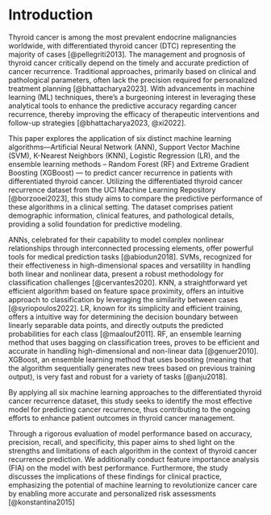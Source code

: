
# Introduction

Thyroid cancer is among the most prevalent endocrine malignancies worldwide, with differentiated thyroid cancer (DTC) representing the majority of cases [@pellegriti2013]. The management and prognosis of thyroid cancer critically depend on the timely and accurate prediction of cancer recurrence. Traditional approaches, primarily based on clinical and pathological parameters, often lack the precision required for personalized treatment planning [@bhattacharya2023]. With advancements in machine learning (ML) techniques, there's a burgeoning interest in leveraging these analytical tools to enhance the predictive accuracy regarding cancer recurrence, thereby improving the efficacy of therapeutic interventions and follow-up strategies [@bhattacharya2023, @xi2022].

This paper explores the application of six distinct machine learning algorithms—Artificial Neural Network (ANN), Support Vector Machine (SVM), K-Nearest Neighbors (KNN), Logistic Regression (LR), and the ensemble learning methods -- Random Forest (RF) and Extreme Gradient Boosting (XGBoost) — to predict cancer recurrence in patients with differentiated thyroid cancer. Utilizing the differentiated thyroid cancer recurrence dataset from the UCI Machine Learning Repository [@borzooei2023], this study aims to compare the predictive performance of these algorithms in a clinical setting. The dataset comprises patient demographic information, clinical features, and pathological details, providing a solid foundation for predictive modeling.

ANNs, celebrated for their capability to model complex nonlinear relationships through interconnected processing elements, offer powerful tools for medical prediction tasks [@abiodun2018]. SVMs, recognized for their effectiveness in high-dimensional spaces and versatility in handling both linear and nonlinear data, present a robust methodology for classification challenges [@cervantes2020]. KNN, a straightforward yet efficient algorithm based on feature space proximity, offers an intuitive approach to classification by leveraging the similarity between cases [@syriopoulos2022]. LR, known for its simplicity and efficient training, offers a intuitive way for determining the decision boundary between linearly separable data points, and directly outputs the predicted probabilities for each class [@maalouf2011]. RF, an ensemble learning method that uses bagging on classification trees, proves to be efficient and accurate in handling high-dimensional and non-linear data [@genuer2010]. XGBoost, an ensemble learning method that uses boosting (meaning that the algorithm sequentially generates new trees based on previous training output), is very fast and robust for a variety of tasks [@anju2018].

By applying all six machine learning approaches to the differentiated thyroid cancer recurrence dataset, this study seeks to identify the most effective model for predicting cancer recurrence, thus contributing to the ongoing efforts to enhance patient outcomes in thyroid cancer management.

Through a rigorous evaluation of model performance based on accuracy, precision, recall, and specificity, this paper aims to shed light on the strengths and limitations of each algorithm in the context of thyroid cancer recurrence prediction. We additionally conduct feature importance analysis (FIA) on the model with best performance. Furthermore, the study discusses the implications of these findings for clinical practice, emphasizing the potential of machine learning to revolutionize cancer care by enabling more accurate and personalized risk assessments [@konstantina2015]

